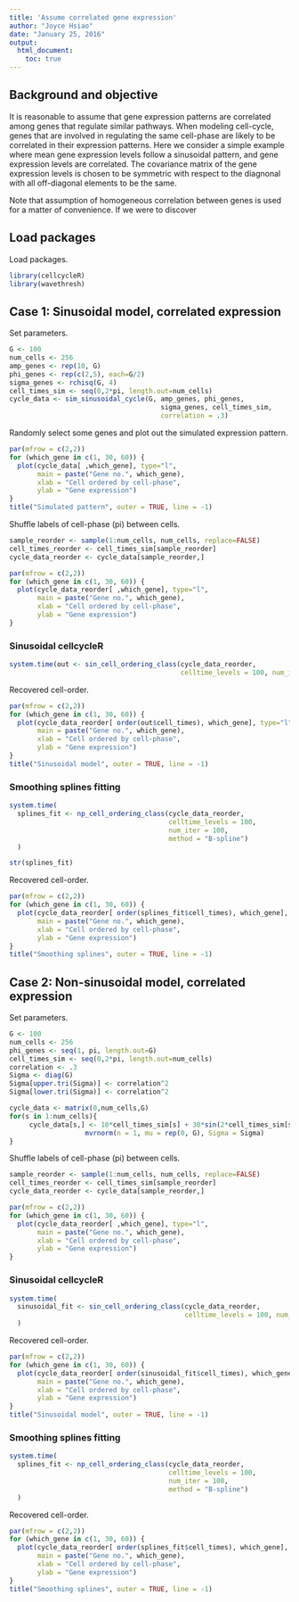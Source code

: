 ```yaml
---
title: 'Assume correlated gene expression'
author: "Joyce Hsiao"
date: "January 25, 2016"
output: 
  html_document:
    toc: true
---
```


## Background and objective

It is reasonable to assume that gene expression patterns are correlated among genes that regulate similar pathways. When modeling cell-cycle, genes that are involved in regulating the same cell-phase are likely to be correlated in their expression patterns. Here we consider a simple example where mean gene expression levels follow a sinusoidal pattern, and gene expression levels are correlated. The covariance matrix of the gene expression levels is chosen to be symmetric with respect to the diagnonal with all off-diagonal elements to be the same.

Note that assumption of homogeneous correlation between genes is used for a matter of convenience. If we were to discover 


## Load packages

Load packages.

```r
library(cellcycleR)
library(wavethresh)
```


## Case 1: Sinusoidal model, correlated expression

Set parameters.

```r
G <- 100
num_cells <- 256
amp_genes <- rep(10, G)
phi_genes <- rep(c(2,5), each=G/2)
sigma_genes <- rchisq(G, 4)
cell_times_sim <- seq(0,2*pi, length.out=num_cells)
cycle_data <- sim_sinusoidal_cycle(G, amp_genes, phi_genes,
                                      sigma_genes, cell_times_sim,
                                      correlation = .3)
```

Randomly select some genes and plot out the simulated expression pattern.

```r
par(mfrow = c(2,2))
for (which_gene in c(1, 30, 60)) {
  plot(cycle_data[ ,which_gene], type="l", 
       main = paste("Gene no.", which_gene),
       xlab = "Cell ordered by cell-phase",
       ylab = "Gene expression")
}
title("Simulated pattern", outer = TRUE, line = -1)
```

Shuffle labels of cell-phase (pi) between cells.

```r
sample_reorder <- sample(1:num_cells, num_cells, replace=FALSE)
cell_times_reorder <- cell_times_sim[sample_reorder]
cycle_data_reorder <- cycle_data[sample_reorder,]

par(mfrow = c(2,2))
for (which_gene in c(1, 30, 60)) {
  plot(cycle_data_reorder[ ,which_gene], type="l", 
       main = paste("Gene no.", which_gene),
       xlab = "Cell ordered by cell-phase",
       ylab = "Gene expression")
}
```


### Sinusoidal cellcycleR 

```r
system.time(out <- sin_cell_ordering_class(cycle_data_reorder, 
                                           celltime_levels = 100, num_iter = 100) )
```

Recovered cell-order.

```r
par(mfrow = c(2,2))
for (which_gene in c(1, 30, 60)) {
  plot(cycle_data_reorder[ order(out$cell_times), which_gene], type="l", 
       main = paste("Gene no.", which_gene),
       xlab = "Cell ordered by cell-phase",
       ylab = "Gene expression")
}
title("Sinusoidal model", outer = TRUE, line = -1)
```


### Smoothing splines fitting

```r
system.time(
  splines_fit <- np_cell_ordering_class(cycle_data_reorder, 
                                        celltime_levels = 100, 
                                        num_iter = 100, 
                                        method = "B-spline")
  )

str(splines_fit)
```

Recovered cell-order.

```r
par(mfrow = c(2,2))
for (which_gene in c(1, 30, 60)) {
  plot(cycle_data_reorder[ order(splines_fit$cell_times), which_gene], type="l", 
       main = paste("Gene no.", which_gene),
       xlab = "Cell ordered by cell-phase",
       ylab = "Gene expression")
}
title("Smoothing splines", outer = TRUE, line = -1)
```


## Case 2: Non-sinusoidal model, correlated expression

Set parameters.

```r
G <- 100
num_cells <- 256
phi_genes <- seq(1, pi, length.out=G)
cell_times_sim <- seq(0,2*pi, length.out=num_cells)
correlation <- .3
Sigma <- diag(G)
Sigma[upper.tri(Sigma)] <- correlation^2
Sigma[lower.tri(Sigma)] <- correlation^2

cycle_data <- matrix(0,num_cells,G)
for(s in 1:num_cells){
  	 cycle_data[s,] <- 10*cell_times_sim[s] + 30*sin(2*cell_times_sim[s] + phi_genes) + 
  	               mvrnorm(n = 1, mu = rep(0, G), Sigma = Sigma)
}
```

Shuffle labels of cell-phase (pi) between cells.

```r
sample_reorder <- sample(1:num_cells, num_cells, replace=FALSE)
cell_times_reorder <- cell_times_sim[sample_reorder]
cycle_data_reorder <- cycle_data[sample_reorder,]

par(mfrow = c(2,2))
for (which_gene in c(1, 30, 60)) {
  plot(cycle_data_reorder[ ,which_gene], type="l", 
       main = paste("Gene no.", which_gene),
       xlab = "Cell ordered by cell-phase",
       ylab = "Gene expression")
}
```


### Sinusoidal cellcycleR 

```r
system.time(
  sinusoidal_fit <- sin_cell_ordering_class(cycle_data_reorder, 
                                            celltime_levels = 100, num_iter = 100) 
  )
```


Recovered cell-order.

```r
par(mfrow = c(2,2))
for (which_gene in c(1, 30, 60)) {
  plot(cycle_data_reorder[ order(sinusoidal_fit$cell_times), which_gene], type="l", 
       main = paste("Gene no.", which_gene),
       xlab = "Cell ordered by cell-phase",
       ylab = "Gene expression")
}
title("Sinusoidal model", outer = TRUE, line = -1)
```


### Smoothing splines fitting

```r
system.time(
  splines_fit <- np_cell_ordering_class(cycle_data_reorder, 
                                        celltime_levels = 100, 
                                        num_iter = 100, 
                                        method = "B-spline")
  )
```

Recovered cell-order.

```r
par(mfrow = c(2,2))
for (which_gene in c(1, 30, 60)) {
  plot(cycle_data_reorder[ order(splines_fit$cell_times), which_gene], type="l", 
       main = paste("Gene no.", which_gene),
       xlab = "Cell ordered by cell-phase",
       ylab = "Gene expression")
}
title("Smoothing splines", outer = TRUE, line = -1)
```





